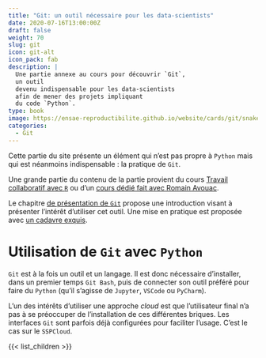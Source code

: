 ```yaml
---
title: "Git: un outil nécessaire pour les data-scientists"
date: 2020-07-16T13:00:00Z
draft: false
weight: 70
slug: git
icon: git-alt
icon_pack: fab
description: |
  Une partie annexe au cours pour découvrir `Git`,
  un outil
  devenu indispensable pour les data-scientists
  afin de mener des projets impliquant
  du code `Python`.
type: book
image: https://ensae-reproductibilite.github.io/website/cards/git/snakedolls.jpg
categories:
  - Git
---
```


Cette partie du site présente un élément qui n'est pas propre à
`Python` mais qui est néanmoins indispensable : la pratique de `Git`.

Une grande partie du contenu de la partie provient du cours
[Travail collaboratif avec `R`](https://linogaliana.gitlab.io/collaboratif/git.html)
ou d'un [cours dédié fait avec Romain Avouac](https://formation.pages.lab.sspcloud.fr/git/20220929-formation-git-dese/#/title-slide).

Le chapitre [de présentation de `Git`](/introgit) propose 
une introduction visant à présenter l'intérêt d'utiliser
cet outil. Une mise en pratique est proposée
avec [un cadavre exquis](/exogit).


# Utilisation de `Git` avec `Python`

`Git` est à la fois un outil et un langage. Il
est donc nécessaire d'installer, dans un premier
temps `Git Bash`, puis de connecter
son outil préféré pour faire du `Python` (qu'il
s'agisse de `Jupyter`, `VSCode` ou `PyCharm`). 

L'un des intérêts d'utiliser une approche _cloud_
est que l'utilisateur final n'a pas à se préoccuper
de l'installation de ces différentes briques. 
Les interfaces `Git` sont parfois déjà
configurées pour faciliter l'usage. C'est le
cas sur le `SSPCloud`.  



{{< list_children >}}

